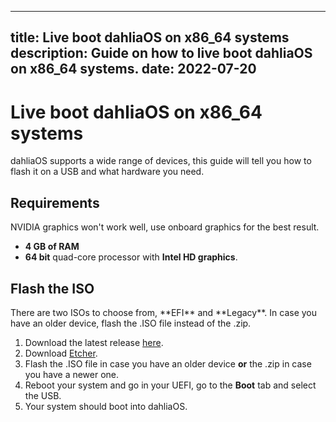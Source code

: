 
---
title: Live boot dahliaOS on x86_64 systems
description: Guide on how to live boot dahliaOS on x86_64 systems.
date: 2022-07-20
---

# Live boot dahliaOS on x86_64 systems

dahliaOS supports a wide range of devices, this guide will tell you how to flash it on a USB and what hardware you need.

## Requirements

<Callout type="warning" emoji="⚠️">
  NVIDIA graphics won't work well, use onboard graphics for the best result.
</Callout>

- **4 GB of RAM**
- **64 bit** quad-core processor with **Intel HD graphics**.

## Flash the ISO

<Callout type="warning" emoji="⚠️">
  There are two ISOs to choose from, **EFI** and **Legacy**. In case you have an
  older device, flash the .ISO file instead of the .zip.
</Callout>

1. Download the latest release [here](https://dahliaos.io/download).
1. Download [Etcher](https://www.balena.io/etcher/).
1. Flash the .ISO file in case you have an older device **or** the .zip in case you have a newer one.
1. Reboot your system and go in your UEFI, go to the **Boot** tab and select the USB.
1. Your system should boot into dahliaOS.
